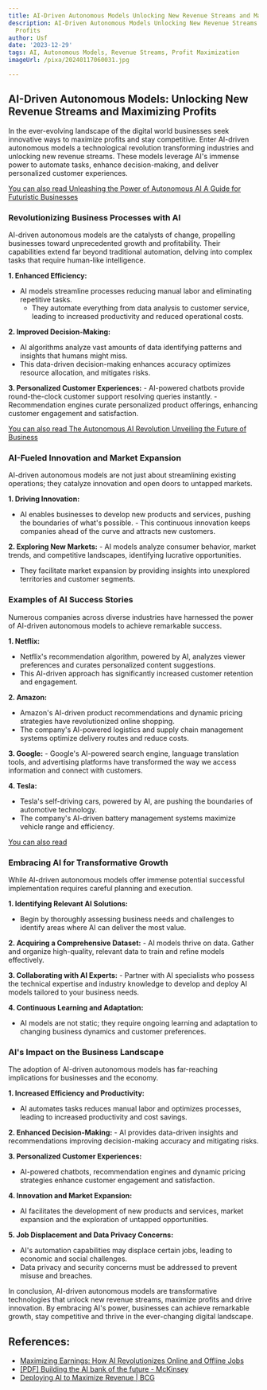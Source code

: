 ```yaml
---
title: AI-Driven Autonomous Models Unlocking New Revenue Streams and Maximizing Profits
description: AI-Driven Autonomous Models Unlocking New Revenue Streams and Maximizing
  Profits
author: Usf
date: '2023-12-29'
tags: AI, Autonomous Models, Revenue Streams, Profit Maximization
imageUrl: /pixa/20240117060031.jpg

---
```

## AI-Driven Autonomous Models: Unlocking New Revenue Streams and  Maximizing Profits

In the ever-evolving landscape of the digital world businesses seek innovative ways to maximize profits and  stay competitive. Enter AI-driven autonomous models a technological revolution transforming industries and unlocking new revenue streams. These models leverage  AI's immense power to automate tasks, enhance decision-making, and deliver personalized customer experiences.

[You can  also read Unleashing the Power of Autonomous AI A Guide for Futuristic Businesses](Unleashing%20the%20Power%20of%20Autonomous%20AI%20A%20Guide%20for%20Futuristic%20Businesses)


### Revolutionizing Business Processes with AI

AI-driven autonomous models are the  catalysts of change, propelling businesses toward unprecedented growth and profitability. Their capabilities extend far beyond traditional automation, delving into complex tasks that require human-like intelligence.

**1. Enhanced Efficiency:**
   - AI models streamline processes reducing manual labor  and  eliminating repetitive tasks.
     - They automate  everything from data analysis to customer service, leading to increased productivity and reduced operational costs.

**2. Improved Decision-Making:**
   - AI algorithms analyze vast amounts of data identifying patterns and insights that humans might  miss.
   - This data-driven decision-making enhances accuracy optimizes resource allocation, and mitigates risks.

**3. Personalized Customer Experiences:**
    - AI-powered chatbots provide round-the-clock customer support resolving queries instantly.
    - Recommendation engines curate personalized product  offerings, enhancing customer engagement  and satisfaction.

[You can  also  read The  Autonomous AI Revolution  Unveiling the Future of  Business](The%20Autonomous%20AI%20Revolution%20Unveiling%20the%20Future%20of%20Business)


### AI-Fueled Innovation and Market Expansion

AI-driven  autonomous models are not just about streamlining existing  operations; they catalyze innovation and open doors  to untapped markets.

**1. Driving Innovation:**
   - AI enables businesses to develop new  products and services, pushing the boundaries of what's possible.
    - This continuous innovation  keeps companies ahead of the curve and attracts new customers.

**2. Exploring New  Markets:**
     - AI models analyze consumer behavior, market  trends, and competitive landscapes, identifying lucrative opportunities.
   - They facilitate market expansion by providing insights into unexplored territories and customer  segments.

### Examples of AI Success Stories

Numerous companies across diverse industries have harnessed the  power of AI-driven autonomous  models to achieve remarkable success.

**1. Netflix:**
   - Netflix's recommendation algorithm, powered by AI, analyzes viewer preferences and curates personalized  content suggestions.
   - This AI-driven approach  has significantly increased customer retention and engagement.

**2. Amazon:**
   - Amazon's AI-driven product recommendations and  dynamic pricing strategies have revolutionized online shopping.
   - The company's AI-powered  logistics and supply chain  management systems optimize delivery routes and reduce costs.

**3. Google:**
    - Google's AI-powered search engine, language translation tools, and advertising platforms have transformed the way we access information and connect with customers.

**4.  Tesla:**
   - Tesla's self-driving cars, powered by AI, are pushing the boundaries of automotive technology.
   - The company's AI-driven battery management systems maximize vehicle range and efficiency.

[You can also read ]()


###  Embracing AI  for  Transformative Growth

While AI-driven autonomous models  offer immense potential successful implementation requires careful planning  and execution.

**1.  Identifying Relevant AI Solutions:**
   - Begin by  thoroughly assessing business needs and challenges to identify areas where AI can deliver the most value.

**2. Acquiring a  Comprehensive Dataset:**
    - AI  models thrive on data. Gather  and organize high-quality, relevant data to train and refine models effectively.

**3. Collaborating with  AI  Experts:**
    - Partner with AI specialists who possess  the technical expertise and industry knowledge to  develop and deploy AI models tailored to your business needs.

**4. Continuous Learning  and Adaptation:**
   - AI models are not static; they require ongoing  learning and adaptation to changing business dynamics and customer preferences.

### AI's Impact on the Business Landscape

The  adoption of AI-driven autonomous models has  far-reaching implications for businesses  and the economy.

**1. Increased Efficiency and Productivity:**
   - AI automates tasks  reduces manual labor and  optimizes processes, leading to increased  productivity and  cost savings.

**2. Enhanced Decision-Making:**
     - AI provides data-driven insights and recommendations improving decision-making accuracy and mitigating risks.

**3. Personalized Customer Experiences:**
   -  AI-powered chatbots, recommendation engines and dynamic pricing strategies enhance customer engagement and  satisfaction.

**4. Innovation and Market Expansion:**
   - AI facilitates the development of new products and services, market expansion and the exploration of untapped  opportunities.

**5. Job Displacement and Data Privacy Concerns:**
   - AI's automation capabilities may displace certain jobs, leading to economic and social challenges.
   - Data privacy and security  concerns must be addressed to prevent  misuse and breaches.

In conclusion, AI-driven autonomous models are  transformative technologies that unlock new  revenue streams, maximize profits and drive innovation. By embracing AI's power, businesses can achieve remarkable growth, stay competitive and thrive in the  ever-changing digital landscape.

## References:
- [Maximizing Earnings: How AI Revolutionizes Online and Offline Jobs](https://www.linkedin.com/pulse/maximizing-earnings-how-ai-revolutionizes-online-offline-mishra)
- [[PDF] Building the AI bank of the future - McKinsey](https://www.mckinsey.com/~/media/mckinsey/industries/financial%20services/our%20insights/building%20the%20ai%20bank%20of%20the%20future/building-the-ai-bank-of-the-future.pdf)
- [Deploying AI to Maximize Revenue | BCG](https://www.bcg.com/publications/2020/deploying-ai-artificial-intelligence-to-maximize-revenue)
